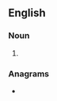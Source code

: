 {{also|aérations|aërations}}

==English==

===Noun===
{{head|en|noun plural form}}

# {{plural of|aeration|lang=en}}

===Anagrams===
* {{l|en|aaronites}}